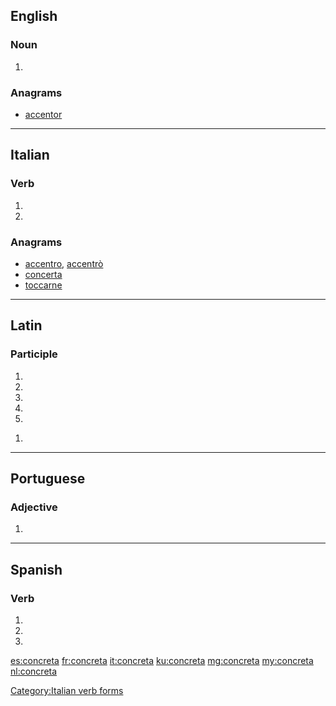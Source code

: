 ==English==

===Noun===
{{head|en|plural}}

# {{plural of|concretum|lang=en}}

===Anagrams===
* [[accentor#English|accentor]]

----

==Italian==

===Verb===
{{head|it|verb form}}

# {{inflection of|concretare||3|s|pres|ind|lang=it}}
# {{inflection of|concretare||2|s|imp|lang=it}}

===Anagrams===
* [[accentro#Italian|accentro]], [[accentrò#Italian|accentrò]]
* [[concerta#Italian|concerta]]
* [[toccarne#Italian|toccarne]]

[[Category:Italian verb forms]]

----

==Latin==

===Participle===
{{la-part-form|concrēta}}

# {{inflection of|concrētus||nom|f|s|lang=la}}
# {{inflection of|concrētus||nom|n|p|lang=la}}
# {{inflection of|concrētus||acc|n|p|lang=la}}
# {{inflection of|concrētus||voc|f|s|lang=la}}
# {{inflection of|concrētus||voc|n|p|lang=la}}

{{la-part-form|concrētā}}

# {{inflection of|concrētus||abl|f|s|lang=la}}

----

==Portuguese==

===Adjective===
{{head|pt|adjective form}} {{g|f}}

# {{feminine of|concreto|lang=pt}}

----

==Spanish==

===Verb===
{{es-verb-form|concretar}}

# {{es-verb form of|ending=ar|mood=imperative|sense=affirmative|pers=2|formal=no|number=singular|concretar}}
# {{es-verb form of|ending=ar|mood=indicative|tense=present|pers=2|formal=yes|number=singular|concretar}}
# {{es-verb form of|ending=ar|mood=indicative|tense=present|pers=3|number=singular|concretar}}

[[es:concreta]]
[[fr:concreta]]
[[it:concreta]]
[[ku:concreta]]
[[mg:concreta]]
[[my:concreta]]
[[nl:concreta]]